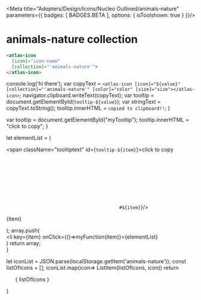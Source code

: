 
<Meta title="Adopters/Design/Icons/Nucleo Outlined/animals-nature" parameters={{ badges: [ BADGES.BETA ], options: { isToolshown: true } }}/>

# animals-nature collection

```html
<atlas-icon 
  [icon]="icon-name"  
  [collection]="'animals-nature'">
</atlas-icon>

```

<style>
{`
/* NOTE: This css is generated by Nucleo */
ul {
  display: flex;
  flex-wrap: wrap;
  justify-content: center;
  padding-left: 0;
}

ul li {
  border-radius: .4em;
  transition: background-color .2s;
  user-select: none;
  overflow: hidden;
  text-align: center;
  padding: 2em 1em 1em;
}

ul li:hover {
  background: hsla(0, 0%, 0%, 0.05);
  cursor: pointer;
}

ul p {
  display: block;
  font-size: 0.75rem;
  color: hsla(0, 0%, 0%, 0.5);
  user-select: text;
  cursor: pointer;
  max-width: 6rem;
  padding: 8px 0 4px;
}

ul p::selection {
  background: hsl(230, 93%, 66%);
  color: #fff;
}

ul p::-moz-selection {
  background: hsl(230, 93%, 66%);
  color: #fff;
}

.svg-wrapper {
  font-size: 32px;
}

.svg-wrapper svg {
  display: block;
  margin: 0 auto 10px;
}

/* --------------------------------

Icons

-------------------------------- */

:root {
  --icon-color-primary: inherit;
  --icon-color-secondary: currentColor;
}

.icon {
  display: inline-block;
  color: var(--icon-color-primary); /* icon primary color */
  height: 1em;
  width: 1em;
  line-height: 1;
  flex-shrink: 0;
  max-width: initial;
}

.icon use {
  /* icon secondary color */
  fill: var(--icon-color-secondary);
  stroke: var(--icon-color-secondary);
}

.css-122ju8q {
    padding: 0;
}

.icon-name {
    font-size: 12px;
}

/* --------------------------------

Caps/Corners

-------------------------------- */

.icon use {
  --icon-stroke-linecap-butt: butt;
  stroke-miterlimit: 10;
  stroke-linecap: square;
  stroke-linejoin: miter;
}

.stroke-round use {
  --icon-stroke-linecap-butt: round;
  stroke-linecap: round;
  stroke-linejoin: round;
}

/* --------------------------------

Tooltip

-------------------------------- */

.tooltip {
  position: relative;
  display: inline-block;
}

.tooltip .tooltiptext {
  visibility: hidden;
  width: 100%;
  background-color: #f6f9fc;
  color: #242323;
  text-align: center;
  padding: 3px;
  position: absolute;
  z-index: 1;
  bottom: 84%;
  left: 50%;
  margin-left: -75px;
  opacity: 0;
  transition: opacity 0.3s;
  font-size: 11px;
  justify-content: center;
  display: flex;
  align-items: center;
}

.tooltip:hover .tooltiptext {
  visibility: visible;
  opacity: 1;
}
    
    `}
</style>


  console.log('hi there');
  var copyText = `<atlas-icon [icon]="${value}" [collection]="'animals-nature'" [color]="color" [size]="size"></atlas-icon>`;
  navigator.clipboard.writeText(copyText);
  var tooltip = document.getElementById(`tooltip-${value}`);
  var stringText = copyText.toString();
  tooltip.innerHTML = `copied to clipboard!!`;
}

  var tooltip = document.getElementById("myTooltip");
  tooltip.innerHTML = "click to copy";
}

  let elementList = (
      <div>
          <span className="tooltiptext" id={`tooltip-${item}`}>click to copy</span>
          <div className="svg-wrapper">
          <svg className="icon">
            <use href={`#${item}`}/>
          </svg>
          </div>
          <p  data-folder="">
          {item}
          </p> 
      </div>
  );
  array.push( <div className="tooltip" key={item}><li key={item} onClick={()=>myFunction(item)}>{elementList}</li></div>)
  return array;   
}

  let iconList = JSON.parse(localStorage.getItem('animals-nature'));
  const listOfIcons = [];
  iconList.map(icon=> ListItem(listOfIcons, icon))
  return <ul>{ listOfIcons }</ul>
}

<Base/>
<svg xmlns="http://www.w3.org/2000/svg">
  <defs>
    <symbol id="cat" viewBox="0 0 24 24">
      <path fill="currentColor" d="M9.75 12.375a1.125 1.125 0 1 1-2.25 0 1.125 1.125 0 0 1 2.25 0ZM10.125 18c.738 0 1.4-.303 1.875-.791a2.617 2.617 0 0 0 3.446.269.75.75 0 1 0-.898-1.201 1.121 1.121 0 0 1-1.655-.36l.753-.753c.614-.614.178-1.664-.69-1.664h-1.914c-.868 0-1.304 1.05-.69 1.664l.754.754a1.121 1.121 0 0 1-1.654.359.75.75 0 0 0-.898 1.2c.438.328.983.523 1.571.523Zm5.25-4.5a1.125 1.125 0 1 0 0-2.25 1.125 1.125 0 0 0 0 2.25Z"/>
      <path fill="currentColor" fill-rule="evenodd" d="M5.719 3.914A.75.75 0 0 0 4.5 4.5v9a7.5 7.5 0 0 0 15 0v-9a.75.75 0 0 0-1.218-.586l-3.35 2.68A7.479 7.479 0 0 0 12 6c-1.039 0-2.03.212-2.931.595l-3.35-2.68ZM6 13.5V6.06l2.494 1.996a.75.75 0 0 0 .807.084c.81-.41 1.727-.64 2.699-.64.972 0 1.889.23 2.7.64a.75.75 0 0 0 .806-.084L18 6.06v7.44a6 6 0 0 1-12 0Z"/>
    </symbol>
    <symbol id="dog" viewBox="0 0 24 24">
      <path fill="currentColor" d="M9 9.75a1.5 1.5 0 1 0 0 3 1.5 1.5 0 0 0 0-3Zm6 0a1.5 1.5 0 1 0 0 3 1.5 1.5 0 0 0 0-3Z"/>
      <path fill="currentColor" fill-rule="evenodd" d="M3 3.75A.75.75 0 0 1 3.75 3a6.744 6.744 0 0 1 5.613 3h5.274a6.744 6.744 0 0 1 5.613-3 .75.75 0 0 1 .75.75v4.5a4.49 4.49 0 0 1-1.5 3.354V16.5a3.75 3.75 0 0 1-2.25 3.438v.312a.75.75 0 0 1-.75.75H15a3.744 3.744 0 0 1-3-1.5A3.744 3.744 0 0 1 9 21H7.5a.75.75 0 0 1-.75-.75v-.312A3.75 3.75 0 0 1 4.5 16.5v-4.896A4.49 4.49 0 0 1 3 8.25v-4.5ZM18 16.5c0 .666-.29 1.265-.75 1.677V16.5a3 3 0 0 0-3-3h-.026a1.485 1.485 0 0 0-1.299-.75h-1.85c-.579 0-1.047.313-1.3.75H9.75a3 3 0 0 0-3 3v1.677A2.245 2.245 0 0 1 6 16.5v-6a3 3 0 0 1 3-3h6a3 3 0 0 1 3 3v6ZM9.776 15H9.75a1.5 1.5 0 0 0-1.5 1.5v3H9a2.25 2.25 0 0 0 2.25-2.25v-.156a1.489 1.489 0 0 1-.536-.53l-.926-1.542A1.235 1.235 0 0 1 9.776 15Zm2.224.792-.925-1.542h1.85L12 15.792Zm.75 1.302v.156A2.25 2.25 0 0 0 15 19.5h.75v-3a1.5 1.5 0 0 0-1.5-1.5h-.026l-.012.022-.926 1.542a1.485 1.485 0 0 1-.536.53ZM4.5 4.554a5.239 5.239 0 0 1 3.13 1.659 4.51 4.51 0 0 0-2.957 3.045A2.996 2.996 0 0 1 4.5 8.25V4.553Zm14.826 4.704a4.51 4.51 0 0 0-2.955-3.045 5.238 5.238 0 0 1 3.129-1.66V8.25c0 .354-.061.693-.174 1.008Z"/>
    </symbol>
    <symbol id="drop" viewBox="0 0 24 24">
      <path fill="currentColor" d="M10.5 13.5a.75.75 0 0 0-1.5 0c0 1.173.556 1.955 1.223 2.417.627.434 1.342.583 1.777.583a.75.75 0 0 0 0-1.5c-.165 0-.575-.076-.923-.317-.309-.213-.577-.556-.577-1.183Z"/>
      <path fill="currentColor" fill-rule="evenodd" d="m12 3.75.534-.527a.75.75 0 0 0-1.068 0l-.005.006-.014.014a20.965 20.965 0 0 0-.25.26 40.659 40.659 0 0 0-2.795 3.291C7.638 7.8 6.861 8.943 6.272 10.08 5.69 11.204 5.25 12.401 5.25 13.5c0 4.311 3.486 6.75 6.75 6.75s6.75-2.439 6.75-6.75c0-1.099-.44-2.296-1.021-3.419-.59-1.138-1.367-2.28-2.131-3.287a40.648 40.648 0 0 0-3.045-3.55l-.014-.015-.005-.005L12 3.75Zm0 0-.534-.527.534.527Zm-.38 1.508c.14-.156.267-.295.38-.417a39.207 39.207 0 0 1 2.402 2.86c.736.97 1.459 2.036 1.994 3.07.544 1.05.854 1.99.854 2.729 0 3.339-2.664 5.25-5.25 5.25s-5.25-1.911-5.25-5.25c0-.739.31-1.678.854-2.729.535-1.034 1.258-2.1 1.994-3.071a39.204 39.204 0 0 1 2.023-2.442Z"/>
    </symbol>
    <symbol id="flower" viewBox="0 0 24 24">
      <path fill="currentColor" fill-rule="evenodd" d="M12 9.75a2.25 2.25 0 1 0 0 4.5 2.25 2.25 0 0 0 0-4.5ZM11.25 12a.75.75 0 1 1 1.5 0 .75.75 0 0 1-1.5 0Z"/>
      <path fill="currentColor" fill-rule="evenodd" d="M12 3c-.901 0-1.542.712-1.933 1.346a6.72 6.72 0 0 0-.645 1.43 6.79 6.79 0 0 0-1.467-.555c-.725-.172-1.682-.222-2.319.415s-.587 1.594-.415 2.319c.114.48.31.982.554 1.467a6.792 6.792 0 0 0-1.429.645C3.712 10.457 3 11.099 3 12s.712 1.542 1.346 1.933c.42.26.914.476 1.43.645a6.79 6.79 0 0 0-.555 1.467c-.172.725-.222 1.682.415 2.319s1.594.587 2.319.415c.48-.114.982-.31 1.467-.554.169.515.386 1.008.645 1.429C10.457 20.288 11.099 21 12 21s1.542-.712 1.933-1.346a6.79 6.79 0 0 0 .645-1.43c.485.246.987.44 1.467.555.725.172 1.682.222 2.319-.415s.587-1.594.415-2.319a6.796 6.796 0 0 0-.554-1.467 6.793 6.793 0 0 0 1.429-.645C20.288 13.543 21 12.901 21 12s-.712-1.542-1.346-1.933a6.79 6.79 0 0 0-1.43-.645 6.81 6.81 0 0 0 .555-1.467c.172-.725.222-1.682-.415-2.319s-1.594-.587-2.319-.415a6.79 6.79 0 0 0-1.467.554 6.792 6.792 0 0 0-.645-1.429C13.543 3.712 12.901 3 12 3Zm-1.37 4.066c.147-.73.406-1.433.714-1.933.34-.553.592-.633.656-.633.064 0 .315.08.656.633.308.5.567 1.204.714 1.933a.75.75 0 0 0 1.15.476c.62-.411 1.3-.726 1.872-.862.632-.15.866-.028.911.017.045.045.167.279.017.91-.136.573-.45 1.253-.862 1.873a.75.75 0 0 0 .476 1.15c.73.147 1.433.406 1.933.714.553.34.633.592.633.656 0 .064-.08.315-.633.656-.5.308-1.204.567-1.933.714a.75.75 0 0 0-.476 1.15c.411.62.726 1.3.862 1.872.15.632.028.866-.017.911-.045.045-.279.167-.91.017-.573-.136-1.253-.45-1.873-.862a.75.75 0 0 0-1.15.476c-.147.73-.406 1.433-.714 1.933-.34.553-.592.633-.656.633-.064 0-.315-.08-.656-.633-.308-.5-.567-1.204-.714-1.933a.75.75 0 0 0-1.15-.476c-.62.411-1.3.726-1.872.862-.632.15-.866.028-.911-.017-.045-.045-.167-.279-.017-.91.136-.573.45-1.253.862-1.873a.75.75 0 0 0-.476-1.15c-.73-.147-1.433-.406-1.933-.714-.553-.34-.633-.592-.633-.656 0-.064.08-.315.633-.656.5-.308 1.204-.567 1.933-.714a.75.75 0 0 0 .476-1.15c-.411-.62-.726-1.3-.862-1.872-.15-.632-.028-.866.017-.911.045-.045.279-.167.91-.017.573.136 1.253.45 1.873.862a.75.75 0 0 0 1.15-.476Z"/>
    </symbol>
    <symbol id="flower-rose" viewBox="0 0 24 24">
      <path fill="currentColor" fill-rule="evenodd" d="M6.75 6c0-1.058.838-1.815 1.733-2.262C9.42 3.268 10.666 3 12 3s2.579.269 3.518.738c.894.447 1.732 1.204 1.732 2.262v3.75a5.25 5.25 0 0 1-4.5 5.196v2.304A3.75 3.75 0 0 1 15 16.5h.005a3.716 3.716 0 0 1 1.829.494.75.75 0 0 1 .37.747A3.74 3.74 0 0 1 13.501 21H10.5a3.74 3.74 0 0 1-3.703-3.259.75.75 0 0 1 .37-.747 3.716 3.716 0 0 1 1.83-.494H9a3.75 3.75 0 0 1 2.25.75v-2.304a5.25 5.25 0 0 1-4.5-5.196V6Zm1.5 0c0-.184.169-.553.903-.92.69-.345 1.695-.58 2.847-.58s2.157.235 2.847.58c.734.367.903.736.903.92v3.75A3.75 3.75 0 0 1 12 13.5a.75.75 0 0 1-.75-.75c0-.301.104-.484.332-.686.13-.114.294-.228.504-.36l.242-.15c.147-.09.311-.19.456-.284.503-.327 1.074-.76 1.51-1.436.442-.684.706-1.557.706-2.709 0-.748-.587-1.223-1.073-1.466-.532-.266-1.214-.409-1.927-.409a.75.75 0 0 0 0 1.5c.53 0 .973.11 1.256.25a1 1 0 0 1 .199.125.999.999 0 0 1-.2.125c-.282.14-.725.25-1.255.25-1.152 0-2.157-.235-2.847-.58-.734-.367-.903-.736-.903-.92Zm0 2.138c.077.043.154.085.233.124C9.42 8.732 10.666 9 12 9c.39 0 .77-.043 1.12-.125-.027.051-.056.1-.086.146-.267.414-.633.708-1.068.99-.137.09-.259.164-.386.242-.092.056-.187.114-.293.181-.23.145-.475.31-.698.506-.474.419-.839.986-.839 1.81a3.755 3.755 0 0 1-1.5-3V8.138Zm.171 9.944c.189-.053.384-.08.581-.082a2.25 2.25 0 0 1 2.12 1.5H10.5a2.24 2.24 0 0 1-2.08-1.418ZM14.998 18a2.25 2.25 0 0 0-2.12 1.5h.621a2.24 2.24 0 0 0 2.08-1.418 2.216 2.216 0 0 0-.581-.082Z"/>
    </symbol>
    <symbol id="ladybug" viewBox="0 0 24 24">
      <path fill="currentColor" fill-rule="evenodd" d="M7.72 3.22a.75.75 0 0 1 1.06 0l1.155 1.154a3.724 3.724 0 0 1 4.13 0L15.22 3.22a.75.75 0 1 1 1.06 1.06l-1.152 1.152c.211.314.377.66.49 1.032.308.222.597.47.865.742l.987-.986a.75.75 0 1 1 1.06 1.06l-1.106 1.107c.666 1.04 1.103 2.276 1.26 3.613h1.566a.75.75 0 0 1 0 1.5h-1.508a8.74 8.74 0 0 1-1.346 4.335l1.134 1.135a.75.75 0 1 1-1.06 1.06l-1.008-1.008C15.287 20.242 13.737 21 12 21h-.002c-1.736 0-3.285-.759-4.46-1.978L6.53 20.03a.75.75 0 0 1-1.06-1.06l1.134-1.135A8.74 8.74 0 0 1 5.258 13.5H3.75a.75.75 0 0 1 0-1.5h1.569a8.621 8.621 0 0 1 1.277-3.593L5.47 7.28a.75.75 0 0 1 1.06-1.06l1.001 1a7.02 7.02 0 0 1 .848-.747c.113-.375.28-.725.493-1.04L7.72 4.28a.75.75 0 0 1 0-1.06Zm1.194 4.75c-.25.222-.484.472-.7.747a.75.75 0 0 1-.093.121c-.835 1.116-1.371 2.61-1.371 4.286 0 3.283 2.048 5.863 4.5 6.307V8.93a6.258 6.258 0 0 1-1.648-.572 8.115 8.115 0 0 1-.688-.387Zm3.836.959v10.502c2.452-.444 4.5-3.024 4.5-6.307 0-1.642-.48-3.099-1.274-4.2a.752.752 0 0 1-.245-.316 5.475 5.475 0 0 0-.633-.646 8.106 8.106 0 0 1-.7.395 6.258 6.258 0 0 1-1.648.572Zm-2.477-1.913a6.612 6.612 0 0 1-.419-.23C10.18 5.879 11.034 5.25 12 5.25c.965 0 1.82.628 2.146 1.538-.12.07-.261.15-.419.229-.52.26-1.147.483-1.727.483-.58 0-1.207-.223-1.727-.483Z"/>
    </symbol>
    <symbol id="leaf" viewBox="0 0 24 24">
      <path fill="currentColor" fill-rule="evenodd" d="m20.235 4.65-.001.006-.003.013-.01.049-.04.185a57.381 57.381 0 0 1-.746 2.978c-.51 1.822-1.257 4.13-2.192 5.96a.75.75 0 0 1-.898.373l-1.04-.336.423 1.69a.75.75 0 0 1-.198.712c-2.026 2.026-4.268 2.389-5.989 2.232a8.466 8.466 0 0 1-2.405-.588L5.03 20.03a.75.75 0 0 1-1.06-1.06l2.099-2.1a8.158 8.158 0 0 1-.609-2.379c-.168-1.719.199-3.96 2.26-6.021 1.72-1.72 4.696-2.887 7.12-3.62a42.03 42.03 0 0 1 4.437-1.073l.073-.012.019-.004h.008a.75.75 0 0 1 .858.89ZM19.5 4.5l-.123-.74.123.74ZM8.31 16.75l2.72-2.72a.75.75 0 1 0-1.06-1.06l-2.736 2.735a6.619 6.619 0 0 1-.281-1.36C6.82 12.992 7.09 11.22 8.78 9.53c1.43-1.43 4.079-2.513 6.493-3.243a40.515 40.515 0 0 1 3.241-.83 56.046 56.046 0 0 1-.524 2.019c-.447 1.6-1.064 3.513-1.804 5.11l-1.706-.55a.75.75 0 0 0-.958.896l.644 2.575c-1.56 1.394-3.2 1.629-4.489 1.512a6.909 6.909 0 0 1-1.367-.268Z"/>
    </symbol>
    <symbol id="paw" viewBox="0 0 24 24">
      <path fill="currentColor" fill-rule="evenodd" d="M8.627 3.82a1.985 1.985 0 0 1 .926-.012 2.367 2.367 0 0 1 1.686 2.536 1.985 1.985 0 0 1-2.417 1.848 2.367 2.367 0 0 1-1.686-2.536 1.985 1.985 0 0 1 1.49-1.837Zm.544 1.44a.485.485 0 0 0-.537.471.749.749 0 0 1-.006.079.867.867 0 0 0 .576.93.485.485 0 0 0 .537-.471.75.75 0 0 1 .006-.079.867.867 0 0 0-.576-.93ZM4.532 7.542a2.22 2.22 0 0 1 2.496 1.682 2.12 2.12 0 0 1-1.297 2.7.748.748 0 0 1-.135.033 2.22 2.22 0 0 1-2.499-1.682 2.12 2.12 0 0 1 1.3-2.7.75.75 0 0 1 .135-.033Zm.298 1.476a.62.62 0 0 0-.311.78.75.75 0 0 1 .033.113.72.72 0 0 0 .744.572.62.62 0 0 0 .31-.78.75.75 0 0 1-.033-.114.72.72 0 0 0-.743-.571ZM15.373 3.82a1.986 1.986 0 0 0-.85-.03.75.75 0 0 0-.076.018 2.367 2.367 0 0 0-1.686 2.536 1.987 1.987 0 0 0 2.341 1.866.754.754 0 0 0 .076-.018 2.367 2.367 0 0 0 1.686-2.536 1.985 1.985 0 0 0-1.49-1.837Zm-.986 1.785a.867.867 0 0 1 .442-.345.485.485 0 0 1 .537.471.7.7 0 0 0 .006.079.867.867 0 0 1-.576.93.485.485 0 0 1-.537-.471.732.732 0 0 0-.006-.079.867.867 0 0 1 .134-.585Zm3.48 2.308a2.22 2.22 0 0 1 1.601-.37.75.75 0 0 1 .135.033 2.119 2.119 0 0 1 1.298 2.7 2.22 2.22 0 0 1-2.496 1.682.751.751 0 0 1-.136-.034 2.12 2.12 0 0 1-1.297-2.7c.126-.532.445-1 .895-1.311Zm1.302 1.105a.72.72 0 0 0-.742.571.753.753 0 0 1-.033.114.62.62 0 0 0 .31.78.719.719 0 0 0 .741-.572.753.753 0 0 1 .034-.114.617.617 0 0 0-.31-.78ZM12 9.75c-.763 0-1.517.313-2.186.759-.676.45-1.318 1.072-1.872 1.778C6.845 13.682 6 15.528 6 17.25a3 3 0 0 0 3 3c.92 0 1.418-.245 1.835-.454l.012-.006c.327-.163.58-.29 1.153-.29.573 0 .826.127 1.153.29l.012.006c.417.209.915.454 1.835.454a3 3 0 0 0 3-3c0-1.722-.846-3.568-1.942-4.963-.554-.706-1.196-1.328-1.872-1.778-.669-.446-1.423-.759-2.186-.759Zm-4.5 7.5c0-1.278.655-2.807 1.621-4.037.477-.606 1.006-1.11 1.525-1.456.528-.352.992-.507 1.354-.507.362 0 .826.155 1.354.507.519.346 1.048.85 1.525 1.456.966 1.23 1.621 2.759 1.621 4.037a1.5 1.5 0 0 1-1.5 1.5c-.573 0-.826-.127-1.153-.29l-.012-.006C13.418 18.245 12.92 18 12 18c-.92 0-1.418.245-1.835.454l-.012.006c-.327.163-.58.29-1.153.29a1.5 1.5 0 0 1-1.5-1.5Z"/>
    </symbol>
    <symbol id="tree-1" viewBox="0 0 24 24">
      <path fill="currentColor" fill-rule="evenodd" d="M10.875 3A3.375 3.375 0 0 0 7.5 6.375c0 .129.009.253.024.373a3.721 3.721 0 0 0-1.509 3.31A3.748 3.748 0 0 0 7.5 17.25h3.75v2.25h-3a.75.75 0 0 0 0 1.5h7.5a.75.75 0 0 0 0-1.5h-3v-2.25h3.75a3.75 3.75 0 0 0 .658-7.442A3.6 3.6 0 0 0 17.25 9a3.75 3.75 0 0 0-3.19-3.708A3.362 3.362 0 0 0 10.876 3ZM16.5 15.75a2.25 2.25 0 1 0 0-4.5h-.416a.75.75 0 0 1-.648-1.127c.199-.342.314-.722.314-1.123a2.25 2.25 0 0 0-2.213-2.25.75.75 0 0 1-.817-.64 1.867 1.867 0 0 0-1.845-1.61C9.839 4.5 9 5.34 9 6.375c0 .16.03.328.085.52a.75.75 0 0 1-.371.873A2.238 2.238 0 0 0 7.5 9.75c0 .193.035.39.098.612a.75.75 0 0 1-.566.938 2.25 2.25 0 0 0 .468 4.45h9Z"/>
    </symbol>
    <symbol id="tree-2" viewBox="0 0 24 24">
      <path fill="currentColor" fill-rule="evenodd" d="M12.614 4.07a.75.75 0 0 0-1.228 0l-5.25 7.5a.75.75 0 0 0 .614 1.18h.938L4.65 16.8a.75.75 0 0 0 .6 1.2h6v1.5h-3a.75.75 0 0 0 0 1.5h7.5a.75.75 0 0 0 0-1.5h-3V18h6a.75.75 0 0 0 .6-1.2l-3.038-4.05h.938a.75.75 0 0 0 .614-1.18l-5.25-7.5ZM17.25 16.5l-3.037-4.05a.75.75 0 0 1 .6-1.2h.996L12 5.808 8.19 11.25h.998a.75.75 0 0 1 .6 1.2L6.75 16.5h10.5Z"/>
    </symbol>
  </defs>
</svg>








